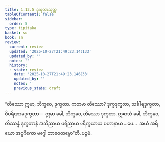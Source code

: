 ```yaml
---
title: 1.13.5 ဒုက္ခတာသုတ္တ
tableOfContents: false
sidebar:
  order: 5
type: tipitaka
basket: su
book: sn
review:
  current: review
  updated: '2025-10-27T21:49:23.146133'
  updated_by: ''
  notes: ''
  history:
  - state: review
    date: '2025-10-27T21:49:23.146133'
    updated_by: ''
    notes: ''
    previous_state: draft
---
```



<ReviewStatus review={frontmatter.review} showDetails={true} />

<HypothesisAnnotation frontmatter={frontmatter} />

<DynamicBreadcrumb />

<Division number="165" book="sn" e="ch" v="18" p="304">

<Paragraph number="318" book="sn">
“တိဿော ဣမာ, ဘိက္ခဝေ, ဒုက္ခတာ. ကတမာ တိဿော? ဒုက္ခဒုက္ခတာ, သင်္ခါရဒုက္ခတာ, ဝိပရိဏာမဒုက္ခတာ—  ဣမာ ခေါ, ဘိက္ခဝေ, တိဿော ဒုက္ခတာ. ဣမာသံ ခေါ, ဘိက္ခဝေ, တိဿန္နံ ဒုက္ခတာနံ အဘိညာယ ပရိညာယ ပရိက္ခယာယ ပဟာနာယ …ပေ…  အယံ အရိယော အဋ္ဌင်္ဂိကော မဂ္ဂေါ ဘာဝေတဗ္ဗော”တိ.

</Paragraph>
</Division>

<Paragraph number="319" type="center" book="sn">
ပဉ္စမံ.
</Paragraph>